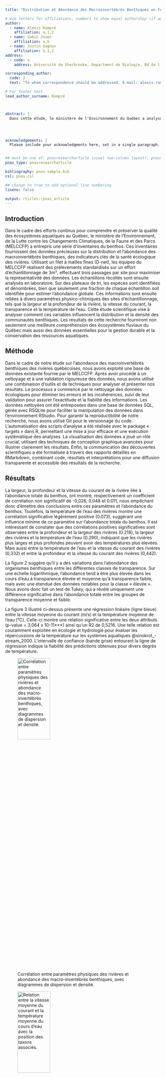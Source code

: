 ```yaml
---
title: "Distribution et Abondance des Macroinvertébrés Benthiques en Fonction des Paramètres Fluviaux au Québec : Une Étude Écologique"

# Use letters for affiliations, numbers to show equal authorship (if applicable) and to indicate the corresponding author
author:
  - name: Alexis Rompré
    affiliation: a,1,2
  - name: Gabin Jouen
    affiliation: a,b
  - name: Justin Gagnon
    affiliation: b,1,2
address:
  - code: a
    address: Université de Sherbrooke, Department de Biologie, Bd de l'Université, Sherbrooke, Québec, J1K 2R1

corresponding_author:
  code: 2
  text: "To whom correspondence should be addressed. E-mail: alexis.rompre@usherbrooke.ca"

# For footer text
lead_author_surname: Rompré



abstract: |
  Dans cette étude, le ministère de l'Environnement du Québec a analysé la santé écologique des rivières en mesurant la distribution et l'abondance des macroinvertébrés benthiques. Les prélèvements effectués ont permis d'examiner l'impact de variables comme la largeur de la rivière, la profondeur, la vitesse du courant, la transparence et la température de l'eau sur ces communautés. Les résultats révèlent qu'aucune corrélation significative n'est observée entre la largeur, la profondeur et la vitesse du courant avec l'abondance benthique. Toutefois, la température de l'eau montre une légère influence positive. Des corrélations importantes existent entre la profondeur et la largeur des rivières, et entre ces paramètres et la température, indiquant que des rivières plus larges et plus profondes ont tendance à être plus chaudes. La transparence de l'eau affecte également l'abondance du benthos, avec des niveaux plus élevés dans les eaux moyennement transparentes. Cette recherche éclaire les dynamiques fluviales et fournit des données essentielles pour la gestion des ressources aquatiques au Québec, nécessitant des analyses plus approfondies pour comprendre les interactions complexes des écosystèmes aquatiques.




acknowledgements: |
  Please include your acknowledgments here, set in a single paragraph. Please do not include any acknowledgments in the Supporting Information, or anywhere else in the manuscript.


## must be one of: pnasresearcharticle (usual two-column layout), pnasmathematics (one column layout), or pnasinvited (invited submissions only)
pnas_type: pnasresearcharticle

bibliography: pnas-sample.bib
csl: pnas.csl

## change to true to add optional line numbering
lineno: false

output: rticles::pnas_article
---
```

Introduction {#Introduction .unnumbered}
------
Dans le cadre des efforts continus pour comprendre et préserver la qualité des écosystèmes aquatiques au Québec, le ministère de l'Environnement, de la Lutte contre les Changements Climatiques, de la Faune et des Parcs (MELCCFP) a entrepris une série d'inventaires du benthos. Ces inventaires fournissent des données précieuses sur la distribution et l'abondance des macroinvertébrés benthiques, des indicateurs clés de la santé écologique des rivières. Utilisant un filet à mailles fines (D-net), les équipes du MELCCFP réalisent des prélèvements standardisés sur un effort d'échantillonnage de 3m², effectuant trois passages par site pour maximiser la représentativité des données. Les échantillons récoltés sont ensuite analysés en laboratoire. Sur des plateaux de tri, les espèces sont identifiées et dénombrées, bien que seulement une fraction de chaque échantillon soit identifiée pour estimer l'abondance globale. Ces informations sont ensuite reliées à divers paramètres physico-chimiques des sites d'échantillonnage, tels que la largeur et la profondeur de la rivière, la vitesse du courant, la transparence et la température de l'eau. Cette étude scientifique vise à analyser comment ces variables influencent la distribution et la densité des communautés benthiques. Les résultats de cette recherche fourniront non seulement une meilleure compréhension des écosystèmes fluviaux du Québec mais aussi des données essentielles pour la gestion durable et la conservation des ressources aquatiques.

Méthode {#Méthode .unnumbered}
------
Dans le cadre de notre étude sur l'abondance des macroinvertébrés benthiques des rivières québécoises, nous avons exploité une base de données existante fournie par le MELCCFP. Après avoir procédé à un nettoyage et à une validation rigoureuse des données, nous avons utilisé une combinaison d'outils et de techniques pour analyser et présenter nos résultats. Le processus a commencé par le nettoyage des données écologiques pour éliminer les erreurs et les incohérences, suivi de leur validation pour assurer l'exactitude et la fiabilité des informations. Les données nettoyées ont été entreposées dans une base de données SQL, gérée avec RSQLite pour faciliter la manipulation des données dans l'environnement RStudio. Pour garantir la reproductibilité de notre recherche, nous avons utilisé Git pour le versionnage du code. L'automatisation des scripts d'analyse a été réalisée avec le package « targets » dans R, permettant une mise à jour efficace et une exécution systématique des analyses. La visualisation des données a joué un rôle crucial, utilisant des techniques de conception graphique avancées pour illustrer clairement les résultats. Enfin, la communication des découvertes scientifiques a été formalisée à travers des rapports détaillés en RMarkdown, combinant code, résultats et interprétations pour une diffusion transparente et accessible des résultats de la recherche.

Résultats {#Résultats .unnumbered}
------
La largeur, la profondeur et la vitesse du courant de la rivière liée à l'abondance totale du benthos, ont montré, respectivement un coefficient de corrélation non significatif de -0,026, 0.048 et 0.011, nous empêchant donc d’émettre des conclusions entre ces paramètres et l’abondance du benthos. Toutefois, la température de l'eau des rivières montre une corrélation significative légèrement positive (0.073), suggérant une influence minime de ce paramètre sur l'abondance totale du benthos. Il est intéressant de constater que des corrélations positives significatives sont observées entre la profondeur et la largeur des rivières (0.219), la largeur des rivières et la température de l'eau (0.290), indiquant que les rivières plus larges et plus profondes peuvent avoir des températures plus élevées. Mais aussi entre la température de l’eau et la vitesse du courant des rivières (0,332) et entre la profondeur et la vitesse du courant des rivières (0,442).

La figure 2 suggère qu'il y a des variations dans l'abondance des organismes benthiques entre les différentes classes de transparence. Sur une échelle logarithmique, l'abondance tend à être plus élevée dans les cours d'eau à transparence élevée et moyenne qu'à transparence faible, mais avec une étendue des données notables pour la classe « élevée ». Nous avons donc fait un test de Tukey, qui a révélé uniquement une différence significative dans l’abondance totale entre les groupes de transparence moyenne et faible.

La figure 3 illustré ci-dessus présente une régression linéaire (ligne bleue) entre la vitesse moyenne du courant (m/s) et la température moyenne de l'eau (°C). Celle-ci montre une relation significative entre les deux attributs (p-value = 3,064 x 10-11***) ainsi qu’un R2 de 0,5216. Une telle relation est couramment exploitée en écologie et hydrologie pour évaluer les répercussions de la température sur les systèmes aquatiques @sinokrot_-stream_2000. L'intervalle de confiance (bande grise) entourant la ligne de régression indique la fiabilité des prédictions obtenues pour divers degrés de température.

![Corrélation entre paramètres physiques des rivières et abondance des macro-invertébrés benthiques, avec diagrammes de dispersion et densité. \label{fig:plot1}]("C:/Users/ALEXIS/OneDrive/Bureau/Atelier2_ AlexisGabJust/projet-gab-alex-just/figure_3.png"){width=50% height=26%}

![Relation entre la vitesse moyenne du courant et la température moyenne du cours d'eau avec la position des taxons associés. \label{fig:plot1}]("C:/Users/ALEXIS/OneDrive/Bureau/Atelier2_ AlexisGabJust/projet-gab-alex-just/figure_1.png"){width=50% height=26%}

![Relation entre la transparence de l'eau (élevée, moyenne et faible) et l'abondance totale des organismes benthiques . \label{fig:plot1}]("C:/Users/ALEXIS/OneDrive/Bureau/Atelier2_ AlexisGabJust/projet-gab-alex-just/figure_2.png"){width=50% height=26%}

Discussion {#Discussion .unnumbered}
------
La matrice de corrélation présentée à la figure 1 fournit une vue d'ensemble des relations potentielles entre les paramètres physiques des rivières soit la profondeur (m), la largeur (m), la vitesse du courant (m/s) et la température de l’eau (°C). Nous souhaitions observer des corrélations entre ces différentes caractéristiques et l'abondance totale des organismes benthiques. Les corrélations significatives dans la figure 1 sont en accord avec les résultats retrouvés dans la littérature scientifique. En effet, des études antérieures montrent souvent une corrélation positive entre l’abondance du benthos et la température de l’eau qui peut affecter leur métabolisme, leur taux de croissance ainsi que leur reproduction [@lenat_effects_1994;@paul_streams_2001]. Ces résultats nous montrent que, bien que certaines relations entre les caractéristiques physiques des rivières et l'abondance benthique ne soient pas significatives, d'autres, telles que la température de l'eau, peuvent avoir un impact, bien que faible, sur l’abondance du benthos dans les rivières. Il est important de comprendre que ces corrélations n'impliquent pas nécessairement une relation de cause à effet et que des analyses plus approfondies seraient nécessaires pour démystifier les interactions complexes au sein de ces écosystèmes aquatiques. 

L'interprétation écologique de la figure 2 lie la transparence de l'eau, indice de sa qualité, à l'abondance du benthos. Une eau claire, indiquant peu de particules en suspension, laisse pénétrer davantage de lumière, stimulant la photosynthèse et la productivité primaire, bénéficiant ainsi à la chaîne alimentaire disponible pour les organismes benthiques. À l'inverse, une eau trouble, avec une faible transparence due à une turbidité élevée, limite l'exposition à la lumière et peut réduire la disponibilité alimentaire pour le benthos. La présence de variations significatives dans les données suggère l'influence d'autres facteurs environnementaux, indiquant des interactions écologiques complexes influençant les organismes benthiques. Les écarts importants et valeurs aberrantes dans les données nécessitent une exploration plus approfondie, et des analyses statistiques supplémentaires pourraient clarifier les mécanismes sous-jacents. Les avis scientifiques divergent ; l'étude de Lunt et Smee révèle que la turbidité peut favoriser une plus grande abondance benthique en offrant un refuge contre les prédateurs @lunt_turbidity_2020. Tandis que Norton note que la prédation est plus élevée dans les eaux claires, réduisant ainsi l'abondance benthique @norton_crystal_2023. Cependant, l’étude de Bigham a eu du mal à démontrer des liens significatifs entre la turbidité et les communautés benthiques en raison de réponses variables entre différentes familles, soulignant le besoin de recherches futures pour des conclusions définitives @bigham_review_2021.

L’objectif de la figure 3 était de déterminer l'influence de la température sur la vélocité des cours d'eau, tout en explorant les potentiels variations de cette influence sur différents taxons benthiques. Ainsi, la tendance positive qui émerge de l'analyse, suggérant une augmentation de la vitesse du courant en relation avec l'élévation de la température, est une conséquence probable de la réduction de la densité de l'eau chaude, ce qui diminue la friction et favorise un écoulement plus aisé de l’eau. L'hétérogénéité des points de données révèle que les taxons de macro-invertébrés montrent des vitesses de courant variables à des températures identiques, reflétant des préférences écologiques ou des tolérances spécifiques aux gradients de température et de courant. Par exemple, des organismes tels que certains Trichoptères, qui nécessitent des eaux calmes et des substrats stables pour s'accrocher ou ériger des habitats @mackay_ecological_1979, contrastent avec des taxons comme les Pteronarcyidae, qui prospèrent dans des courants plus vifs, favorables à leur oxygénation et à l'apport en nutriments @stewart_front_1988. En outre, la température est un facteur déterminant du métabolisme benthique, influençant la croissance, la reproduction et la survie. Les températures accrues peuvent stimuler ces processus jusqu'à une limite, au-delà de laquelle les conditions deviennent hostiles [@portner_physiology_2008;@portner_ecosystem_2008]. Ainsi, la distribution des données peut être interprétée comme une cartographie des niches écologiques favorables à chaque taxons, délimitées par des seuils de températures critiques.

Conclusion {#Conclusion .unnumbered}
------
En conclusion, le graphique met en lumière la complexité des interactions entre les paramètres abiotiques et la biodiversité benthique, soulignant l'importance de la température et de la dynamique hydraulique dans la structuration des communautés aquatiques. Ces observations forment la base d'une compréhension plus approfondie des écosystèmes fluviaux, offrant des perspectives essentielles pour la conservation et la gestion des ressources aquatiques.

<!-- Leave these lines as they are at the end of your .Rmd file to ensure placement of methods & acknowledgements sections before the references-->
\showmatmethods
\showacknow
\pnasbreak
